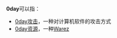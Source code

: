 '''0day'''可以指：
* [[0day攻击|0day攻击]]，一种对计算机软件的攻击方式
* [[0day资源|0day资源]]，一种[[Warez|Warez]]

{{Disambiguation|cat=字母数字组合消歧义}}